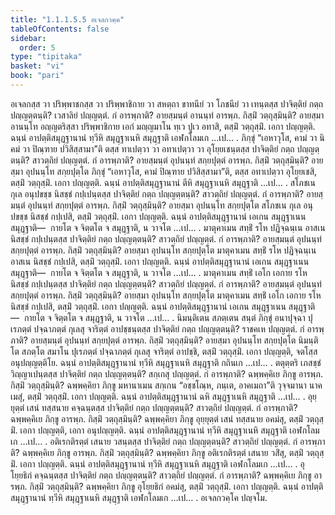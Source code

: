 ```yaml
---
title: "1.1.1.5.5 อเจลกวคฺค"
tableOfContents: false
sidebar:
  order: 5
type: "tipitaka"
basket: "vi"
book: "pari"
---
```



<DynamicBreadcrumb />

<Division number="94" book="pari">

<Paragraph number="163" book="pari">
อเจลกสฺส วา ปริพฺพาชกสฺส วา ปริพฺพาชิกาย วา สหตฺถา ขาทนียํ วา โภชนียํ วา เทนฺตสฺส ปาจิตฺติยํ กตฺถ ปญฺญตฺตนฺติ? เวสาลิยํ ปญฺญตฺตํ. กํ อารพฺภาติ? อายสฺมนฺตํ อานนฺทํ อารพฺภ. กิสฺมิํ วตฺถุสฺมินฺติ? อายสฺมา อานนฺโท อญฺญตริสฺสา ปริพฺพาชิกาย เอกํ มญฺญมาโน ทฺเว ปูเว อทาสิ, ตสฺมิํ วตฺถุสฺมิํ. เอกา ปญฺญตฺติ. ฉนฺนํ อาปตฺติสมุฏฺฐานานํ ทฺวีหิ สมุฏฺฐาเนหิ สมุฏฺฐาติ เอฬกโลมเก …เป… .
</Paragraph>

</Division>
<Division number="95" book="pari">

<Paragraph number="164" book="pari">
ภิกฺขุํ “เอหาวุโส, คามํ วา นิคมํ วา ปิณฺฑาย ปวิสิสฺสามา”ติ ตสฺส ทาเปตฺวา วา อทาเปตฺวา วา อุโยฺยเชนฺตสฺส ปาจิตฺติยํ กตฺถ ปญฺญตฺตนฺติ? สาวตฺถิยํ ปญฺญตฺตํ. กํ อารพฺภาติ? อายสฺมนฺตํ อุปนนฺทํ สกฺยปุตฺตํ อารพฺภ. กิสฺมิํ วตฺถุสฺมินฺติ? อายสฺมา อุปนนฺโท สกฺยปุตฺโต ภิกฺขุํ “เอหาวุโส, คามํ ปิณฺฑาย ปวิสิสฺสามา”ติ, ตสฺส อทาเปตฺวา อุโยฺยเชสิ, ตสฺมิํ วตฺถุสฺมิํ. เอกา ปญฺญตฺติ. ฉนฺนํ อาปตฺติสมุฏฺฐานานํ ตีหิ สมุฏฺฐาเนหิ สมุฏฺฐาติ …เป… .
</Paragraph>

</Division>
<Division number="96" book="pari">

<Paragraph number="165" book="pari">
สโภชเน กุเล อนุปขชฺช นิสชฺชํ กปฺเปนฺตสฺส ปาจิตฺติยํ กตฺถ ปญฺญตฺตนฺติ? สาวตฺถิยํ ปญฺญตฺตํ. กํ อารพฺภาติ? อายสฺมนฺตํ อุปนนฺทํ สกฺยปุตฺตํ อารพฺภ. กิสฺมิํ วตฺถุสฺมินฺติ? อายสฺมา อุปนนฺโท สกฺยปุตฺโต สโภชเน กุเล อนุปขชฺช นิสชฺชํ กปฺเปสิ, ตสฺมิํ วตฺถุสฺมิํ. เอกา ปญฺญตฺติ. ฉนฺนํ อาปตฺติสมุฏฺฐานานํ เอเกน สมุฏฺฐาเนน สมุฏฺฐาติ—  กายโต จ จิตฺตโต จ สมุฏฺฐาติ, น วาจโต …เป… .
</Paragraph>

</Division>
<Division number="97" book="pari">

<Paragraph number="166" book="pari">
มาตุคาเมน สทฺธิํ รโห ปฏิจฺฉนฺเน อาสเน นิสชฺชํ กปฺเปนฺตสฺส ปาจิตฺติยํ กตฺถ ปญฺญตฺตนฺติ? สาวตฺถิยํ ปญฺญตฺตํ. กํ อารพฺภาติ? อายสฺมนฺตํ อุปนนฺทํ สกฺยปุตฺตํ อารพฺภ. กิสฺมิํ วตฺถุสฺมินฺติ? อายสฺมา อุปนนฺโท สกฺยปุตฺโต มาตุคาเมน สทฺธิํ รโห ปฏิจฺฉนฺเน อาสเน นิสชฺชํ กปฺเปสิ, ตสฺมิํ วตฺถุสฺมิํ. เอกา ปญฺญตฺติ. ฉนฺนํ อาปตฺติสมุฏฺฐานานํ เอเกน สมุฏฺฐาเนน สมุฏฺฐาติ—  กายโต จ จิตฺตโต จ สมุฏฺฐาติ, น วาจโต …เป… .
</Paragraph>

</Division>
<Division number="98" book="pari">

<Paragraph number="167" book="pari">
มาตุคาเมน สทฺธิํ เอโก เอกาย รโห นิสชฺชํ กปฺเปนฺตสฺส ปาจิตฺติยํ กตฺถ ปญฺญตฺตนฺติ? สาวตฺถิยํ ปญฺญตฺตํ. กํ อารพฺภาติ? อายสฺมนฺตํ อุปนนฺทํ สกฺยปุตฺตํ อารพฺภ. กิสฺมิํ วตฺถุสฺมินฺติ? อายสฺมา อุปนนฺโท สกฺยปุตฺโต มาตุคาเมน สทฺธิํ เอโก เอกาย รโห นิสชฺชํ กปฺเปสิ, ตสฺมิํ วตฺถุสฺมิํ. เอกา ปญฺญตฺติ. ฉนฺนํ อาปตฺติสมุฏฺฐานานํ เอเกน สมุฏฺฐาเนน สมุฏฺฐาติ—  กายโต จ จิตฺตโต จ สมุฏฺฐาติ, น วาจโต …เป… .
</Paragraph>

</Division>
<Division number="99" book="pari">

<Paragraph number="168" book="pari">
นิมนฺติเตน สภตฺเตน สนฺตํ ภิกฺขุํ อนาปุจฺฉา ปุเรภตฺตํ ปจฺฉาภตฺตํ กุเลสุ จาริตฺตํ อาปชฺชนฺตสฺส ปาจิตฺติยํ กตฺถ ปญฺญตฺตนฺติ? ราชคเห ปญฺญตฺตํ. กํ อารพฺภาติ? อายสฺมนฺตํ อุปนนฺทํ สกฺยปุตฺตํ อารพฺภ. กิสฺมิํ วตฺถุสฺมินฺติ? อายสฺมา อุปนนฺโท สกฺยปุตฺโต นิมนฺติโต สภตฺโต สมาโน ปุเรภตฺตํ ปจฺฉาภตฺตํ กุเลสุ จาริตฺตํ อาปชฺชิ, ตสฺมิํ วตฺถุสฺมิํ. เอกา ปญฺญตฺติ, จตโสฺส อนุปญฺญตฺติโย. ฉนฺนํ อาปตฺติสมุฏฺฐานานํ ทฺวีหิ สมุฏฺฐาเนหิ สมุฏฺฐาติ กถินเก …เป… .
</Paragraph>

</Division>
<Division number="100" book="pari">

<Paragraph number="169" book="pari">
ตตุตฺตริ เภสชฺชํ วิญฺญาเปนฺตสฺส ปาจิตฺติยํ กตฺถ ปญฺญตฺตนฺติ? สกฺเกสุ ปญฺญตฺตํ. กํ อารพฺภาติ? ฉพฺพคฺคิเย ภิกฺขู อารพฺภ. กิสฺมิํ วตฺถุสฺมินฺติ? ฉพฺพคฺคิยา ภิกฺขู มหานาเมน สกฺเกน “อชฺชโณฺห, ภนฺเต, อาคเมถา”ติ วุจฺจมานา นาคเมสุํ, ตสฺมิํ วตฺถุสฺมิํ. เอกา ปญฺญตฺติ. ฉนฺนํ อาปตฺติสมุฏฺฐานานํ ฉหิ สมุฏฺฐาเนหิ สมุฏฺฐาติ …เป… .
</Paragraph>

</Division>
<Division number="101" book="pari">

<Paragraph number="170" book="pari">
อุยฺยุตฺตํ เสนํ ทสฺสนาย คจฺฉนฺตสฺส ปาจิตฺติยํ กตฺถ ปญฺญตฺตนฺติ? สาวตฺถิยํ ปญฺญตฺตํ. กํ อารพฺภาติ? ฉพฺพคฺคิเย ภิกฺขู อารพฺภ. กิสฺมิํ วตฺถุสฺมินฺติ? ฉพฺพคฺคิยา ภิกฺขู อุยฺยุตฺตํ เสนํ ทสฺสนาย อคมํสุ, ตสฺมิํ วตฺถุสฺมิํ. เอกา ปญฺญตฺติ, เอกา อนุปญฺญตฺติ. ฉนฺนํ อาปตฺติสมุฏฺฐานานํ ทฺวีหิ สมุฏฺฐาเนหิ สมุฏฺฐาติ เอฬกโลมเก …เป… .
</Paragraph>

</Division>
<Division number="102" book="pari">

<Paragraph number="171" book="pari">
อติเรกติรตฺตํ เสนาย วสนฺตสฺส ปาจิตฺติยํ กตฺถ ปญฺญตฺตนฺติ? สาวตฺถิยํ ปญฺญตฺตํ. กํ อารพฺภาติ? ฉพฺพคฺคิเย ภิกฺขู อารพฺภ. กิสฺมิํ วตฺถุสฺมินฺติ? ฉพฺพคฺคิยา ภิกฺขู อติเรกติรตฺตํ เสนาย วสิํสุ, ตสฺมิํ วตฺถุสฺมิํ. เอกา ปญฺญตฺติ. ฉนฺนํ อาปตฺติสมุฏฺฐานานํ ทฺวีหิ สมุฏฺฐาเนหิ สมุฏฺฐาติ เอฬกโลมเก …เป… .
</Paragraph>

</Division>
<Division number="103" book="pari">

<Paragraph number="172" book="pari">
อุโยฺยธิกํ คจฺฉนฺตสฺส ปาจิตฺติยํ กตฺถ ปญฺญตฺตนฺติ? สาวตฺถิยํ ปญฺญตฺตํ. กํ อารพฺภาติ? ฉพฺพคฺคิเย ภิกฺขู อารพฺภ. กิสฺมิํ วตฺถุสฺมินฺติ? ฉพฺพคฺคิยา ภิกฺขู อุโยฺยธิกํ อคมํสุ, ตสฺมิํ วตฺถุสฺมิํ. เอกา ปญฺญตฺติ. ฉนฺนํ อาปตฺติสมุฏฺฐานานํ ทฺวีหิ สมุฏฺฐาเนหิ สมุฏฺฐาติ เอฬกโลมเก …เป… .

</Paragraph>
</Division>

<Paragraph number="173" type="center" book="pari">
อเจลกวคฺโค ปญฺจโม.
</Paragraph>